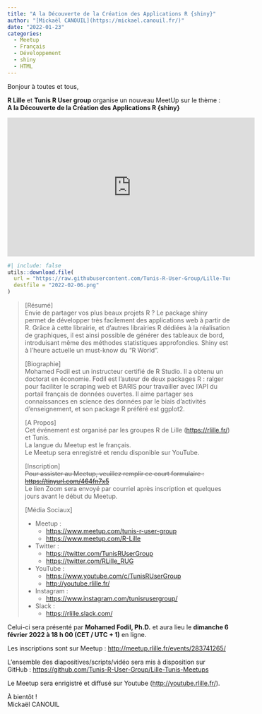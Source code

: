 ```yaml
---
title: "A la Découverte de la Création des Applications R {shiny}"
author: "[Mickaël CANOUIL](https://mickael.canouil.fr/)"
date: "2022-01-23"
categories:
  - Meetup
  - Français
  - Développement
  - shiny
  - HTML
---
```


Bonjour à toutes et tous,
 
**R Lille** et **Tunis R User group** organise un nouveau MeetUp sur le thème&nbsp;:  
**A la Découverte de la Création des Applications R {shiny}**

<center>
<iframe width="560" height="315" src="https://www.youtube.com/embed/_tIzFNyYU-g" title="YouTube video player" frameborder="0" allow="accelerometer; autoplay; clipboard-write; encrypted-media; gyroscope; picture-in-picture" allowfullscreen></iframe>
</center>

```r
#| include: false
utils::download.file(
  url = "https://raw.githubusercontent.com/Tunis-R-User-Group/Lille-Tunis-Meetups/main/meetups/2022-02-06/ads/2022-02-06.png",
  destfile = "2022-02-06.png"
)
```

<!-- <center>
![Affiche Événement](2022-02-06.png)
![](https://raw.githubusercontent.com/RLille/meetups/main/meetups/2022-02-06/ads/2022-02-06.png)
</center> -->

> [Résumé]  
> Envie de partager vos plus beaux projets R&nbsp;? Le package shiny permet de développer très facilement des applications web à partir de R. Grâce à cette librairie, et d'autres librairies R dédiées à la réalisation de graphiques, il est ainsi possible de générer des tableaux de bord, introduisant même des méthodes statistiques approfondies.
> Shiny est à l'heure actuelle un must-know du "R World".
> 
> [Biographie]  
> Mohamed Fodil est un instructeur certifié de R Studio. Il a obtenu un doctorat en économie.
> Fodil est l'auteur de deux packages R&nbsp;: ralger pour faciliter le scraping web et BARIS pour travailler avec l'API du portail français de données ouvertes.
> Il aime partager ses connaissances en science des données par le biais d'activités d'enseignement, et son package R préféré est ggplot2.
> 
> [A Propos]  
> Cet événement est organisé par les groupes R de Lille
> (<https://rlille.fr/>) et Tunis.  
> La langue du Meetup est le français.  
> Le Meetup sera enregistré et rendu disponible sur YouTube.
> 
> [Inscription]  
> ~~Pour assister au Meetup, veuillez remplir ce court formulaire&nbsp;:
> <https://tinyurl.com/464fn7x5>~~  
> Le lien Zoom sera envoyé par courriel après inscription et quelques
> jours avant le début du Meetup.
> 
> [Média Sociaux]  
> 
> - Meetup&nbsp;: 
>     - <https://www.meetup.com/tunis-r-user-group>
>     - <https://www.meetup.com/R-Lille>
> 
> - Twitter&nbsp;:
>     - <https://twitter.com/TunisRUserGroup>
>     - <https://twitter.com/RLille_RUG>
> 
> - YouTube&nbsp;:
>     - <https://www.youtube.com/c/TunisRUserGroup>
>     - <http://youtube.rlille.fr/>
> 
> - Instagram&nbsp;:
>     - <https://www.instagram.com/tunisrusergroup/>
> 
> - Slack&nbsp;:
>     - <https://rlille.slack.com/>
> 

Celui-ci sera présenté par **Mohamed Fodil, Ph.D.** et aura lieu le **dimanche 6 février 2022 à 18 h 00 (CET / UTC + 1)** en ligne.

Les inscriptions sont sur Meetup&nbsp;: <http://meetup.rlille.fr/events/283741265/>

L'ensemble des diapositives/scripts/vidéo sera mis à disposition sur GitHub&nbsp;: [https://github.com/Tunis-R-User-Group/Lille-Tunis-Meetups](https://github.com/Tunis-R-User-Group/Lille-Tunis-Meetups/tree/main/meetups/2022-02-06/materials)

Le Meetup sera enrigistré et diffusé sur Youtube (<http://youtube.rlille.fr/>).

À bientôt&nbsp;!  
Mickaël CANOUIL

